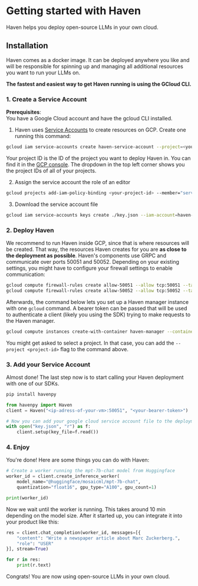 # Getting started with Haven

Haven helps you deploy open-source LLMs in your own cloud.

## Installation

Haven comes as a docker image. It can be deployed anywhere you like and will be responsible for spinning up and managing all additional resources you want to run your LLMs on.

**The fastest and easiest way to get Haven running is using the GCloud CLI.**

### 1. Create a Service Account

**Prerequisites**:\
You have a Google Cloud account and have the gcloud CLI installed.

1. Haven uses [Service Accounts](https://cloud.google.com/iam/docs/service-account-overview) to create resources on GCP. Create one running this command:

```bash copy
gcloud iam service-accounts create haven-service-account --project=<your-project-id>
```

Your project ID is the ID of the project you want to deploy Haven in. You can find it in the [GCP console](https://console.cloud.google.com/). The dropdown in the top left corner shows you the project IDs of all of your projects.

2. Assign the service account the role of an editor

```bash copy
gcloud projects add-iam-policy-binding <your-project-id> --member="serviceAccount:haven-service-account@<your-project-id>.iam.gserviceaccount.com" --role="roles/editor"
```

3. Download the service account file

```bash copy
gcloud iam service-accounts keys create ./key.json --iam-account=haven-service-account@<your-project-id>.iam.gserviceaccount.com
```

### 2. Deploy Haven

We recommend to run Haven inside GCP, since that is where resources will be created. That way, the resources Haven creates for you are **as close to the deployment as possible**. Haven's components use GRPC and communicate over ports 50051 and 50052. Depending on your existing settings, you might have to configure your firewall settings to enable communication:

```bash copy
gcloud compute firewall-rules create allow-50051 --allow tcp:50051 --target-tags http-server
gcloud compute firewall-rules create allow-50052 --allow tcp:50052 --target-tags http-server
```

Afterwards, the command below lets you set up a Haven manager instance with one `gcloud` command. A bearer token can be passed that will be used to authenticate a client (likely you using the SDK) trying to make requests to the Haven manager.

```bash copy
gcloud compute instances create-with-container haven-manager --container-image havenhq/haven --machine-type n1-standard-1 --container-env BEARER_TOKEN=<some-bearer-token> --tags=http-server,https-server
```

You might get asked to select a project. In that case, you can add the `--project <project-id>` flag to the command above.

### 3. Add your Service Account

Almost done! The last step now is to start calling your Haven deployment with one of our SDKs.

```bash copy
pip install havenpy
```

```python copy
from havenpy import Haven
client = Haven("<ip-adress-of-your-vm>:50051", "<your-bearer-token>")

# Now you can add your google cloud service account file to the deployment
with open("key.json", "r") as f:
	client.setup(key_file=f.read())
```

### 4. Enjoy

You're done! Here are some things you can do with Haven:

```python filename="python" copy
# Create a worker running the mpt-7b-chat model from Huggingface
worker_id = client.create_inference_worker(
	model_name="@huggingface/mosaicml/mpt-7b-chat",
	quantization="float16", gpu_type="A100", gpu_count=1)

print(worker_id)
```

Now we wait until the worker is running. This takes around 10 min depending on the model size. After it started up, you can integrate it into your product like this:

```python filename="python" copy
res = client.chat_completion(worker_id, messages=[{
	"content": "Write a newspaper article about Marc Zuckerberg.",
	"role": "USER"
}], stream=True)

for r in res:
	print(r.text)
```

Congrats! You are now using open-source LLMs in your own cloud.
